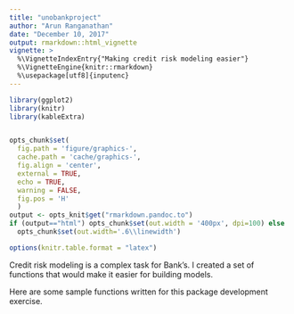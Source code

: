 ```yaml
---
title: "unobankproject"
author: "Arun Ranganathan"
date: "December 10, 2017"
output: rmarkdown::html_vignette
vignette: >
  %\VignetteIndexEntry{"Making credit risk modeling easier"}
  %\VignetteEngine{knitr::rmarkdown}
  %\usepackage[utf8]{inputenc}
---
```


```r
library(ggplot2)
library(knitr)
library(kableExtra)


opts_chunk$set(
  fig.path = 'figure/graphics-',
  cache.path = 'cache/graphics-',
  fig.align = 'center',
  external = TRUE,
  echo = TRUE,
  warning = FALSE,
  fig.pos = 'H'
  )
output <- opts_knit$get("rmarkdown.pandoc.to")
if (output=="html") opts_chunk$set(out.width = '400px', dpi=100) else
  opts_chunk$set(out.width='.6\\linewidth')

options(knitr.table.format = "latex")
```

Credit risk modeling is a complex task for Bank's. I created a set of functions that would make it easier for building models.

Here are some sample functions written for this package development exercise.


